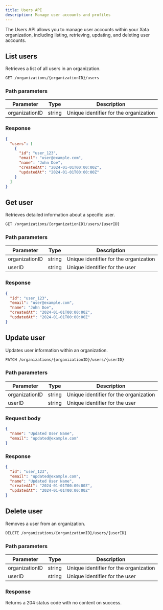 ```yaml
---
title: Users API
description: Manage user accounts and profiles
---
```


The Users API allows you to manage user accounts within your Xata organization, including listing, retrieving, updating, and deleting user accounts.

## List users

Retrieves a list of all users in an organization.

```bash
GET /organizations/{organizationID}/users
```

### Path parameters

| Parameter | Type | Description |
|-----------|------|-------------|
| organizationID | string | Unique identifier for the organization |

### Response

```json
{
  "users": [
    {
      "id": "user_123",
      "email": "user@example.com",
      "name": "John Doe",
      "createdAt": "2024-01-01T00:00:00Z",
      "updatedAt": "2024-01-01T00:00:00Z"
    }
  ]
}
```

## Get user

Retrieves detailed information about a specific user.

```bash
GET /organizations/{organizationID}/users/{userID}
```

### Path parameters

| Parameter | Type | Description |
|-----------|------|-------------|
| organizationID | string | Unique identifier for the organization |
| userID | string | Unique identifier for the user |

### Response

```json
{
  "id": "user_123",
  "email": "user@example.com",
  "name": "John Doe",
  "createdAt": "2024-01-01T00:00:00Z",
  "updatedAt": "2024-01-01T00:00:00Z"
}
```

## Update user

Updates user information within an organization.

```bash
PATCH /organizations/{organizationID}/users/{userID}
```

### Path parameters

| Parameter | Type | Description |
|-----------|------|-------------|
| organizationID | string | Unique identifier for the organization |
| userID | string | Unique identifier for the user |

### Request body

```json
{
  "name": "Updated User Name",
  "email": "updated@example.com"
}
```

### Response

```json
{
  "id": "user_123",
  "email": "updated@example.com",
  "name": "Updated User Name",
  "createdAt": "2024-01-01T00:00:00Z",
  "updatedAt": "2024-01-01T00:00:00Z"
}
```

## Delete user

Removes a user from an organization.

```bash
DELETE /organizations/{organizationID}/users/{userID}
```

### Path parameters

| Parameter | Type | Description |
|-----------|------|-------------|
| organizationID | string | Unique identifier for the organization |
| userID | string | Unique identifier for the user |

### Response

Returns a 204 status code with no content on success. 